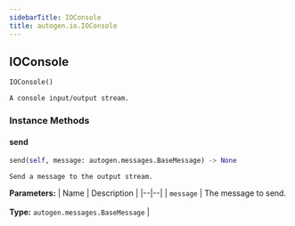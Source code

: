 ```yaml
---
sidebarTitle: IOConsole
title: autogen.io.IOConsole
---
```

<h2 id="autogen.io.IOConsole" class="doc doc-heading">
    <code class="doc-symbol doc-symbol-heading doc-symbol-class"></code>
    <span class="doc doc-object-name doc-class-name">IOConsole</span>
</h2>

```python
IOConsole()
```

    A console input/output stream.

### Instance Methods

<code class="doc-symbol doc-symbol-heading doc-symbol-method"></code>
#### send

```python
send(self, message: autogen.messages.BaseMessage) -> None
```

    Send a message to the output stream.

<b>Parameters:</b>
| Name | Description |
|--|--|
| `message` | The message to send.<br/><br/>**Type:** `autogen.messages.BaseMessage` |

<br />